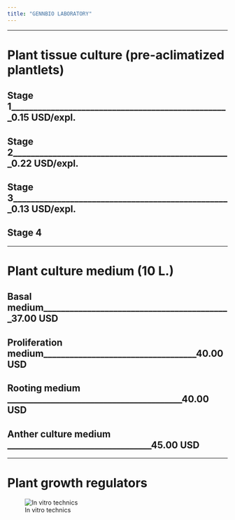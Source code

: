 ```yaml
---
title: "GENNBIO LABORATORY"
---
```

___
# Plant tissue culture (pre-aclimatized plantlets)
## Stage 1__________________________________________________0.15 USD/expl.
## Stage 2__________________________________________________0.22 USD/expl.
## Stage 3__________________________________________________0.13 USD/expl.
## Stage 4
___
# Plant culture medium (10 L.)
## Basal medium___________________________________________37.00 USD
## Proliferation medium___________________________________40.00 USD
## Rooting medium ________________________________________40.00 USD
## Anther culture medium _________________________________45.00 USD
___
# Plant growth regulators
![In vitro technics](C:\Users\Dell\Desktop\GENNBIO.github.io\BV.jpg)
